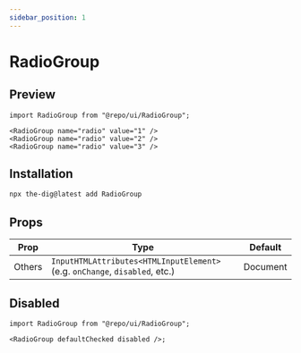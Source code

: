 ```yaml
---
sidebar_position: 1
---
```


# RadioGroup

## Preview


<Container>
  <RadioGroup name="radio" value="1" />
  <RadioGroup name="radio" value="2" />
  <RadioGroup name="radio" value="3" />
</Container>

```tsx
import RadioGroup from "@repo/ui/RadioGroup";

<RadioGroup name="radio" value="1" />
<RadioGroup name="radio" value="2" />
<RadioGroup name="radio" value="3" />
```

## Installation

```bash
npx the-dig@latest add RadioGroup
```

## Props

| Prop   | Type                                                                        | Default                                                                                                        |
| ------ | --------------------------------------------------------------------------- | -------------------------------------------------------------------------------------------------------------- |
| Others | `InputHTMLAttributes<HTMLInputElement>` (e.g. `onChange`, `disabled`, etc.) | <RedirectLink href="https://developer.mozilla.org/en-US/docs/Web/API/HTMLInputElement">Document</RedirectLink> |

## Disabled

<Container>
  <RadioGroup defaultChecked disabled />
</Container>

```tsx
import RadioGroup from "@repo/ui/RadioGroup";

<RadioGroup defaultChecked disabled />;
```
